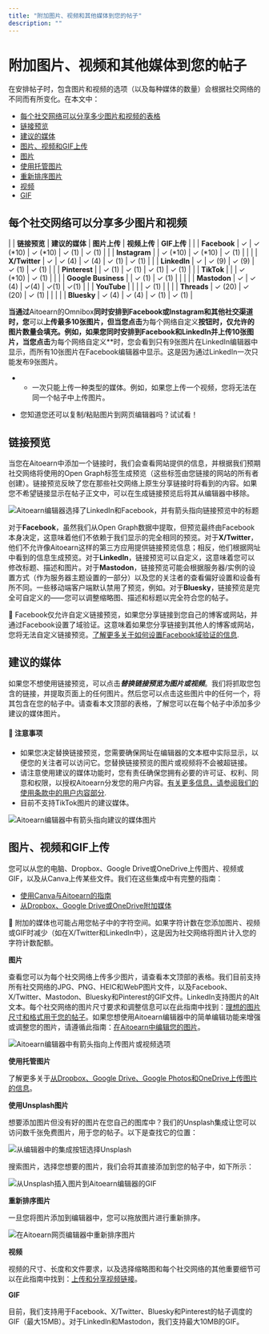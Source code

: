 ```yaml
---
title: "附加图片、视频和其他媒体到您的帖子"
description: ""
---
```

# 附加图片、视频和其他媒体到您的帖子

在安排帖子时，包含图片和视频的选项（以及每种媒体的数量）会根据社交网络的不同而有所变化。在本文中：

- [每个社交网络可以分享多少图片和视频的表格](#How-many-图片s-和-视频s-可以-be-分享d-在-each-network-X8Rg9)
- [链接预览](#h_01ERDKWRXNCVP987H5Z7D6DH8B)
- [建议的媒体](#h_01ERDKWYPJWCCDZSW3EEK7KPWA)
- [图片、视频和GIF上传](#h_01ERDKX631C5880FTFW7785CEJ)
- [图片](#图片s-QvQyq)
- [使用托管图片](#Using-hosted-图片s-fTU47)
- [重新排序图片](#Re-ordering-图片s-CFUr9)
- [视频](#视频-mypD6)
- [GIF](#GIF-hGgS0)

## 每个社交网络可以分享多少图片和视频

| | **链接预览** | **建议的媒体** | **图片上传** | **视频上传** | **GIF上传** |
| | **Facebook** | ✓ | ✓ (*10) | ✓ (*10) | ✓ (1) | ✓ (1) |
| | **Instagram** | | ✓ (*10) | ✓ (*10) | ✓ (1) | |
| | **X/Twitter** | ✓ | ✓ (4) | ✓ (4) | ✓ (1) | ✓ (1) |
| | **LinkedIn** | ✓ | ✓ (9) | ✓ (9) | ✓ (1) | ✓ (1) |
| | **Pinterest** | | ✓ (1) | ✓ (1) | ✓ (1) | ✓ (1) |
| | **TikTok** | | | ✓ (*10) | ✓ (1) | |
| | **Google Business** | | ✓ (1) | ✓ (1) | | |
| | **Mastodon** | ✓ | ✓ (4) | ✓(4) | ✓(1) | ✓(1) |
| | **YouTube** | | | | ✓ (1) | |
| | **Threads** | ✓ (20) | ✓ (20) | ✓ (1) | | |
| | **Bluesky** | ✓ (4) | ✓ (4) | ✓ (1) | ✓ (1) |

**当通过**Aitoearn的Omnibox**同时安排到Facebook或Instagram和其他社交渠道时，您**可以**上传最多10张图片，但当您点击**为每个网络自定义**按钮时，仅允许的图片数量会填充。例如，如果您同时安排到Facebook和LinkedIn并上传10张图片，当您点击**为每个网络自定义**时，您会看到只有9张图片在LinkedIn编辑器中显示，而所有10张图片在Facebook编辑器中显示。这是因为通过LinkedIn一次只能发布9张图片。

* - 一次只能上传一种类型的媒体。例如，如果您上传一个视频，您将无法在同一个帖子中上传图片。
- 您知道您还可以复制/粘贴图片到网页编辑器吗？试试看！

## 链接预览

当您在Aitoearn中添加一个链接时，我们会查看网站提供的信息，并根据我们预期社交网络将使用的Open Graph标签生成预览（这些标签由您链接的网站的所有者创建）。链接预览反映了您在那些社交网络上原生分享链接时将看到的内容。如果您不希望链接显示在帖子正文中，可以在生成链接预览后将其从编辑器中移除。

![Aitoearn编辑器选择了LinkedIn和Facebook，并有箭头指向链接预览中的标题](//d33v4339jhl8k0.cloudfront.net/docs/assets/64cb6cf86d4a3e191f237e66/图片s/6514998df8eafb48f4e81359/img-1662243-1695848843-784652267.png)

对于**Facebook**，虽然我们从Open Graph数据中提取，但预览最终由Facebook本身决定，这意味着他们不依赖于我们显示的完全相同的预览。对于**X/Twitter**，他们不允许像Aitoearn这样的第三方应用提供链接预览信息；相反，他们根据网址中看到的信息生成预览。对于**LinkedIn**，链接预览可以自定义，这意味着您可以修改标题、描述和图片。对于**Mastodon**，链接预览可能会根据服务器/实例的设置方式（作为服务器主题设置的一部分）以及您的关注者的查看偏好设置和设备有所不同。一些移动端客户端默认禁用了预览，例如。对于**Bluesky**，链接预览是完全可自定义的——您可以调整缩略图、描述和标题以完全符合您的帖子。

📝 Facebook仅允许自定义链接预览，如果您分享链接到您自己的博客或网站，并通过Facebook设置了域验证。这意味着如果您分享链接到其他人的博客或网站，您将无法自定义链接预览。[了解更多关于如何设置Facebook域验证的信息](https://支持.aitoearn.com//支持.aitoearn.com/article/578-setting-up-Facebook-domain-verification).

## 建议的媒体

如果您不想使用链接预览，可以点击***替换链接预览为图片或视频***。我们将抓取您包含的链接，并提取页面上的任何图片。然后您可以点击这些图片中的任何一个，将其包含在您的帖子中。请查看本文顶部的表格，了解您可以在每个帖子中添加多少建议的媒体图片。

#### 📝 注意事项

- 如果您决定替换链接预览，您需要确保网址在编辑器的文本框中实际显示，以便您的关注者可以访问它。您替换链接预览的图片或视频将不会被超链接。
- 请注意使用建议的媒体功能时，您有责任确保您拥有必要的许可证、权利、同意和权限，以授权Aitoearn分发您的用户内容。[有关更多信息，请参阅我们的使用条款中的用户内容部分](https://aitoearn.com/legal#terms-of-use).
- 目前不支持TikTok图片的建议媒体。

![Aitoearn编辑器中有箭头指向建议的媒体图片](//d33v4339jhl8k0.cloudfront.net/docs/assets/64cb6cf86d4a3e191f237e66/图片s/6514998ef8eafb48f4e8135a/img-1662243-1695848844-1390846689.png)

## 图片、视频和GIF上传

您可以从您的电脑、Dropbox、Google Drive或OneDrive上传图片、视频或GIF，以及从Canva上传某些文件。我们在这些集成中有完整的指南：

- [使用Canva与Aitoearn的指南](https://aitoearn.帮助scoutdocs.com/article/609-a-指南-到-using-canva-与-aitoearn)
- [从Dropbox、Google Drive或OneDrive附加媒体](https://aitoearn.帮助scoutdocs.com/article/608-attaching-media-from-dropbox-google-drive-google-photos-和-onedrive)

📝 附加的媒体也可能占用您帖子中的字符空间。如果字符计数在您添加图片、视频或GIF时减少（如在X/Twitter和LinkedIn中），这是因为社交网络将图片计入您的字符计数配额。

**图片**

查看您可以为每个社交网络上传多少图片，请查看本文顶部的表格。我们目前支持所有社交网络的JPG、PNG、HEIC和WebP图片文件，以及Facebook、X/Twitter、Mastodon、Bluesky和Pinterest的GIF文件。LinkedIn支持图片的Alt文本。每个社交网络的图片尺寸要求和调整信息可以在此指南中找到：[理想的图片尺寸和格式用于您的帖子](https://aitoearn.帮助scoutdocs.com/article/617-ideal-图片-sizes-和-formats-用于-您的-帖子)。如果您想使用Aitoearn编辑器中的简单编辑功能来增强或调整您的图片，请遵循此指南：[在Aitoearn中编辑您的图片](https://aitoearn.帮助scoutdocs.com/article/614-编辑ing-您的-图片s-在-aitoearn)。

![Aitoearn编辑器中有箭头指向上传图片或视频选项](//d33v4339jhl8k0.cloudfront.net/docs/assets/64cb6cf86d4a3e191f237e66/图片s/6514998e8820396325b6fdd3/img-1662243-1695848844-268176962.png)

**使用托管图片**

了解更多关于[从Dropbox、Google Drive、Google Photos和OneDrive上传图片的信息](https://aitoearn.帮助scoutdocs.com/article/608-attaching-media-from-dropbox-google-drive-google-photos-和-onedrive)。

**使用Unsplash图片**

想要添加图片但没有好的图片在您自己的图库中？我们的Unsplash集成让您可以访问数千张免费图片，用于您的帖子。以下是查找它的位置：

![从编辑器中的集成按钮选择Unsplash](//d33v4339jhl8k0.cloudfront.net/docs/assets/64cb6cf86d4a3e191f237e66/图片s/6514998e556a3e3cf18cc00e/img-1662243-1695848844-1544779847.png)

搜索图片，选择您想要的图片，我们会将其直接添加到您的帖子中，如下所示：

![从Unsplash插入图片到Aitoearn编辑器的GIF](//d33v4339jhl8k0.cloudfront.net/docs/assets/64cb6cf86d4a3e191f237e66/图片s/6514998f556a3e3cf18cc00f/img-1662243-1695848844-1583889764.gif)

**重新排序图片**

一旦您将图片添加到编辑器中，您可以拖放图片进行重新排序。

![在Aitoearn网页编辑器中重新排序图片](//d33v4339jhl8k0.cloudfront.net/docs/assets/64cb6cf86d4a3e191f237e66/图片s/65a063755428390b5eedbfc4/文件-IcyaDBFgta.gif)

**视频**

视频的尺寸、长度和文件要求，以及选择缩略图和每个社交网络的其他重要细节可以在此指南中找到：[上传和分享视频链接](https://aitoearn.帮助scoutdocs.com/article/616-上传ing-和-sharing-链接s-到-视频s)。

**GIF**

目前，我们支持用于Facebook、X/Twitter、Bluesky和Pinterest的帖子调度的GIF（最大15MB）。对于LinkedIn和Mastodon，我们支持最大10MB的GIF。

